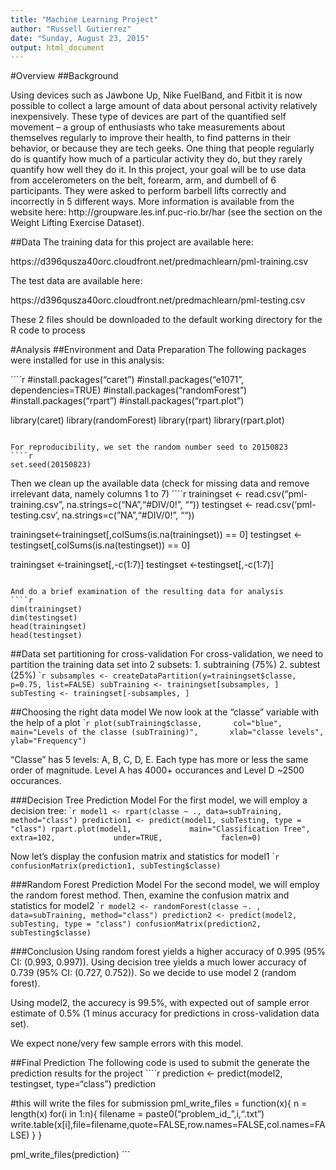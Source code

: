 ```yaml
---
title: "Machine Learning Project"
author: "Russell Gutierrez"
date: "Sunday, August 23, 2015"
output: html_document
---
```

#Overview
##Background

Using devices such as Jawbone Up, Nike FuelBand, and Fitbit it is now possible to collect a large amount of data about personal activity relatively inexpensively. These type of devices are part of the quantified self movement – a group of enthusiasts who take measurements about themselves regularly to improve their health, to find patterns in their behavior, or because they are tech geeks. One thing that people regularly do is quantify how much of a particular activity they do, but they rarely quantify how well they do it. In this project, your goal will be to use data from accelerometers on the belt, forearm, arm, and dumbell of 6 participants. They were asked to perform barbell lifts correctly and incorrectly in 5 different ways. More information is available from the website here: http://groupware.les.inf.puc-rio.br/har (see the section on the Weight Lifting Exercise Dataset). 

##Data 
The training data for this project are available here: 

https://d396qusza40orc.cloudfront.net/predmachlearn/pml-training.csv

The test data are available here: 

https://d396qusza40orc.cloudfront.net/predmachlearn/pml-testing.csv

These 2 files should be downloaded to the default working directory for the R code to process

#Analysis
##Environment and Data Preparation
The following packages were installed for use in this analysis:

````r
#install.packages("caret")
#install.packages("e1071", dependencies=TRUE)
#install.packages("randomForest")
#install.packages("rpart")
#install.packages("rpart.plot")

library(caret)
library(randomForest)
library(rpart)
library(rpart.plot)
```

For reproducibility, we set the random number seed to 20150823
````r
set.seed(20150823)
```

Then we clean up the available data (check for missing data and remove irrelevant data, namely columns 1 to 7)
````r
trainingset <- read.csv("pml-training.csv", na.strings=c("NA","#DIV/0!", ""))
testingset <- read.csv('pml-testing.csv', na.strings=c("NA","#DIV/0!", ""))

trainingset<-trainingset[,colSums(is.na(trainingset)) == 0]
testingset <-testingset[,colSums(is.na(testingset)) == 0]

trainingset   <-trainingset[,-c(1:7)]
testingset <-testingset[,-c(1:7)]
```

And do a brief examination of the resulting data for analysis
````r
dim(trainingset)
dim(testingset)
head(trainingset)
head(testingset)
```

##Data set partitioning for cross-validation
For cross-validation, we need to partition the training data set into 2 subsets:
1. subtraining (75%)
2. subtest (25%)
````r
subsamples <- createDataPartition(y=trainingset$classe, p=0.75, list=FALSE)
subTraining <- trainingset[subsamples, ] 
subTesting <- trainingset[-subsamples, ]
```

##Choosing the right data model
We now look at the "classe" variable with the help of a plot
````r
plot(subTraining$classe, 
     col="blue", 
     main="Levels of the classe (subTraining)", 
     xlab="classe levels", 
     ylab="Frequency")
```

"Classe" has 5 levels: A, B, C, D, E. Each type has more or less the same order of magnitude. Level A has 4000+ occurances and Level D ~2500 occurances.

###Decision Tree Prediction Model
For the first model, we will employ a decision tree:
````r
model1 <- rpart(classe ~ ., data=subTraining, method="class")
prediction1 <- predict(model1, subTesting, type = "class")
rpart.plot(model1, 
           main="Classification Tree", 
           extra=102, 
           under=TRUE, 
           faclen=0)
```

Now let's display the confusion matrix and statistics for model1
````r
confusionMatrix(prediction1, subTesting$classe)
```

###Random Forest Prediction Model
For the second model, we will employ the random forest method. Then, examine the confusion matrix and statistics for model2
````r
model2 <- randomForest(classe ~. , data=subTraining, method="class")
prediction2 <- predict(model2, subTesting, type = "class")
confusionMatrix(prediction2, subTesting$classe)
```

###Conclusion
Using random forest yields a higher accuracy of 0.995 (95% CI: (0.993, 0.997)).
Using decision tree yields a much lower accuracy of 0.739 (95% CI: (0.727, 0.752)).
So we decide to use model 2 (random forest).

Using model2, the accurecy is 99.5%, with expected out of sample error estimate of 0.5% (1 minus accuracy for predictions in cross-validation data set). 

We expect none/very few sample errors with this model.

##Final Prediction
The following code is used to submit the generate the prediction results for the project
````r
prediction <- predict(model2, testingset, type="class")
prediction

#this will write the files for submission
pml_write_files = function(x){
  n = length(x)
  for(i in 1:n){
    filename = paste0("problem_id_",i,".txt")
    write.table(x[i],file=filename,quote=FALSE,row.names=FALSE,col.names=FALSE)
  }
}

pml_write_files(prediction)
```

